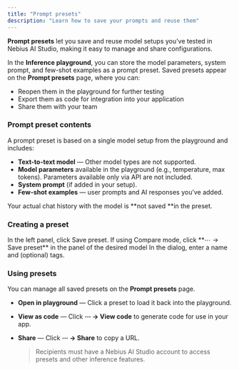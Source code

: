 ```yaml
---
title: "Prompt presets"
description: "Learn how to save your prompts and reuse them"
---
```


**Prompt presets** let you save and reuse model setups you’ve tested in Nebius AI Studio, making it easy to manage and share configurations.

In the **Inference playground**, you can store the model parameters, system prompt, and few-shot examples as a prompt preset. Saved presets appear on the **Prompt presets** page, where you can:

- Reopen them in the playground for further testing
- Export them as code for integration into your application
- Share them with your team

### Prompt preset contents

A prompt preset is based on a single model setup from the playground and includes:

- **Text-to-text model** — Other model types are not supported.
- **Model parameters** available in the playground (e.g., temperature, max tokens). Parameters available only via API are not included.
- **System prompt** (if added in your setup).
- **Few-shot examples** — user prompts and AI responses you’ve added.

<Warning>
  Your actual chat history with the model is **not saved **in the preset.
</Warning>

### Creating a preset

<Steps>
  <Step title="Save preset in Playground">
    In the left panel, click Save preset. If using Compare mode, click **⋯ → Save preset** in the panel of the desired model
  </Step>
  <Step title="Fill in information">
    In the dialog, enter a name and (optional) tags.
  </Step>
  <Step title="Click Save preset.">
    
  </Step>
</Steps>

### Using presets

You can manage all saved presets on the **Prompt presets** page.

- **Open in playground** — Click a preset to load it back into the playground.
- **View as code** — Click **⋯ → View code** to generate code for use in your app.
- **Share** — Click **⋯ → Share** to copy a URL.

  > Recipients must have a Nebius AI Studio account to access presets and other inference features.